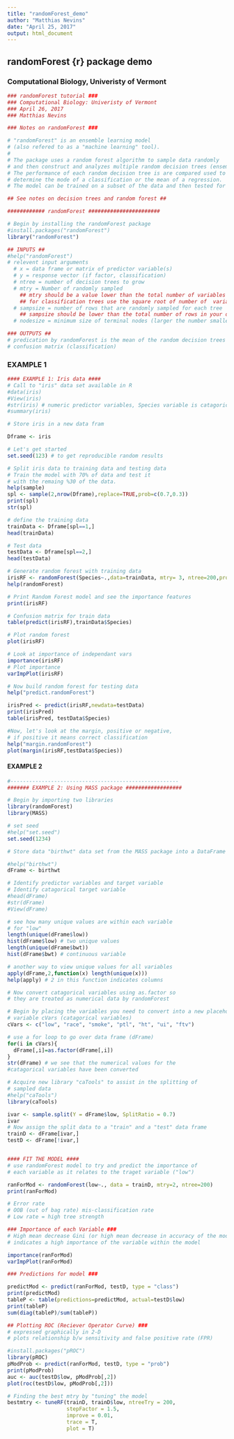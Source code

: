 ```yaml
---
title: "randomForest_demo"
author: "Matthias Nevins"
date: "April 25, 2017"
output: html_document
---
```

## randomForest {r} package demo
### Computational Biology, Univeristy of Vermont

```r
### randomForest tutorial ###
### Computational Biology: Univeristy of Vermont 
### April 26, 2017
### Matthias Nevins 

### Notes on randomForest ###

# "randomForest" is an ensemble learning model
# (also refered to as a "machine learning" tool). 
# 
# The package uses a random forest algorithm to sample data randomly 
# and then construct and analyzes multiple random decision trees (ensemble). 
# The performance of each random decision tree is are compared used to
# determine the mode of a classification or the mean of a regression. 
# The model can be trained on a subset of the data and then tested for accuracy. 

## See notes on decision trees and random forest ## 
```

```r
############ randomForest #######################

# Begin by installing the randomForest package
#install.packages("randomForest")
library("randomForest")

## INPUTS ## 
#help("randomForest")
# relevent input arguments 
  # x = data frame or matrix of predictor variable(s)
  # y = response vector (if factor, classification)
  # ntree = number of decision trees to grow 
  # mtry = Number of randomly sampled 
    ## mtry should be a value lower than the total number of variables
    ## for classification trees use the square root of number of  variables
  # sampsize = number of rows that are randomly sampled for each tree 
    ## sampsize should be lower than the total number of rows in your data set
  # nodesize = minimum size of terminal nodes (larger the number smaller the tree)

### OUTPUTS ##
# predication by randomForest is the mean of the random decision trees
# confusion matrix (classification) 
```
### EXAMPLE 1 

```r
#### EXAMPLE 1: Iris data ####
# Call to "iris" data set available in R 
#data(iris) 
#View(iris) 
#str(iris) # numeric predictor variables, Species variable is catagorical
#summary(iris)

# Store iris in a new data fram 

Dframe <- iris

# Let's get started 
set.seed(123) # to get reproducible random results

# Split iris data to training data and testing data
# Train the model with 70% of data and test it 
# with the remaing %30 of the data. 
help(sample)
spl <- sample(2,nrow(Dframe),replace=TRUE,prob=c(0.7,0.3)) 
print(spl)
str(spl)

# define the training data 
trainData <- Dframe[spl==1,]
head(trainData)

# Test data 
testData <- Dframe[spl==2,]
head(testData)

# Generate random forest with training data 
irisRF <- randomForest(Species~.,data=trainData, mtry= 3, ntree=200,proximity=TRUE) 
help(randomForest)

# Print Random Forest model and see the importance features
print(irisRF)

# Confusion matrix for train data
table(predict(irisRF),trainData$Species) 

# Plot random forest 
plot(irisRF)

# Look at importance of independant vars
importance(irisRF)
# Plot importance 
varImpPlot(irisRF)

# Now build random forest for testing data
help("predict.randomForest")

irisPred <- predict(irisRF,newdata=testData)
print(irisPred)
table(irisPred, testData$Species)

#Now, let's look at the margin, positive or negative,
# if positive it means correct classification
help("margin.randomForest")
plot(margin(irisRF,testData$Species))

```

#### EXAMPLE 2

```r
#------------------------------------------------------
####### EXAMPLE 2: Using MASS package ##################

# Begin by importing two libraries 
library(randomForest)
library(MASS)

# set seed 
#help("set.seed")
set.seed(1234)

# Store data "birthwt" data set from the MASS package into a DataFrame 

#help("birthwt")
dFrame <- birthwt

# Identify predictor variables and target variable
# Identify catagorical target variable 
#head(dFrame)
#str(dFrame)
#View(dFrame)

# see how many unique values are within each variable 
# for "low"
length(unique(dFrame$low))
hist(dFrame$low) # two unique values 
length(unique(dFrame$bwt))
hist(dFrame$bwt) # continuous variable 

# another way to view unique values for all variables
apply(dFrame,2,function(x) length(unique(x))) 
help(apply) # 2 in this function indicates columns

# Now convert catagorical variables using as.factor so 
# they are treated as numerical data by randomForest

# Begin by placing the variables you need to convert into a new placehoder 
# variable cVars (catagorical variables)
cVars <- c("low", "race", "smoke", "ptl", "ht", "ui", "ftv")

# use a for loop to go over data frame (dFrame) 
for(i in cVars){
  dFrame[,i]=as.factor(dFrame[,i])
}
str(dFrame) # we see that the numerical values for the 
#catagorical variables have been converted

# Acquire new library "caTools" to assist in the splitting of 
# sampled data
#help("caTools")
library(caTools)

ivar <- sample.split(Y = dFrame$low, SplitRatio = 0.7) 
ivar
# Now assign the split data to a "train" and a "test" data frame
trainD <- dFrame[ivar,]
testD <- dFrame[!ivar,]


#### FIT THE MODEL ####
# use randomForest model to try and predict the importance of 
# each variable as it relates to the traget variable ("low")

ranForMod <- randomForest(low~., data = trainD, mtry=2, ntree=200)
print(ranForMod)

# Error rate 
# OOB (out of bag rate) mis-classification rate 
# Low rate = high tree strength

### Importance of each Variable ###
# High mean decrease Gini (or high mean decrease in accuracy of the model)
# indicates a high importance of the variable within the model 

importance(ranForMod)
varImpPlot(ranForMod)

### Predictions for model ### 

predictMod <- predict(ranForMod, testD, type = "class")
print(predictMod)
tableP <- table(predictions=predictMod, actual=testD$low)
print(tableP)
sum(diag(tableP)/sum(tableP))

## Plotting ROC (Reciever Operator Curve) ###
# expressed graphically in 2-D
# plots relationship b/w sensitivity and false positive rate (FPR)

#install.packages("pROC")
library(pROC)
pModProb <- predict(ranForMod, testD, type = "prob")
print(pModProb)
auc <- auc(testD$low, pModProb[,2])
plot(roc(testD$low, pModProb[,2]))

# Finding the best mtry by "tuning" the model
bestmtry <- tuneRF(trainD, trainD$low, ntreeTry = 200, 
                   stepFactor = 1.5, 
                   improve = 0.01, 
                   trace = T, 
                   plot = T)


```